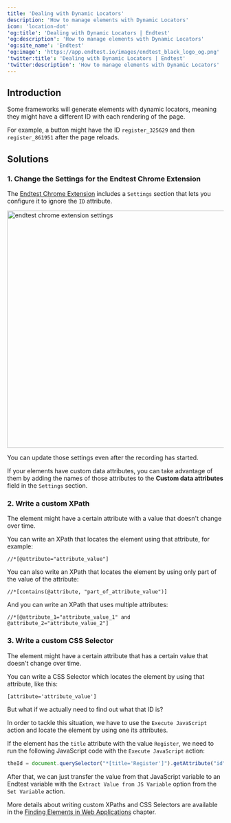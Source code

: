 ```yaml
---
title: 'Dealing with Dynamic Locators'
description: 'How to manage elements with Dynamic Locators'
icon: 'location-dot'
'og:title': 'Dealing with Dynamic Locators | Endtest'
'og:description': 'How to manage elements with Dynamic Locators'
'og:site_name': 'Endtest'
'og:image': 'https://app.endtest.io/images/endtest_black_logo_og.png'
'twitter:title': 'Dealing with Dynamic Locators | Endtest'
'twitter:description': 'How to manage elements with Dynamic Locators'
---
```


## Introduction

Some frameworks will generate elements with dynamic locators, meaning they might have a different ID with each rendering of the page.

For example, a button might have the ID `register_325629` and then `register_861951` after the page reloads.

## Solutions

### 1. Change the Settings for the Endtest Chrome Extension

The [Endtest Chrome Extension](https://chrome.google.com/webstore/detail/endtest/jbdgfkeimppmnfemmgfafiomihlibdfa) includes a `Settings` section that lets you configure it to ignore the `ID` attribute.

<img
  src="https://app.endtest.io/images/endtest_chrome_extension_settings.png"
  alt="endtest chrome extension settings"
  height="550"
/>

You can update those settings even after the recording has started.

If your elements have custom data attributes, you can take advantage of them by adding the names of those attributes to the **Custom data attributes** field in the `Settings` section.

### 2. Write a custom XPath

The element might have a certain attribute with a value that doesn't change over time.

You can write an XPath that locates the element using that attribute, for example:
```xpath
//*[@attribute="attribute_value"]
```

You can also write an XPath that locates the element by using only part of the value of the attribute:
```xpath
//*[contains(@attribute, "part_of_attribute_value")]
```

And you can write an XPath that uses multiple attributes:
```xpath
//*[@attribute_1="attribute_value_1" and @attribute_2="attribute_value_2"]
```

### 3. Write a custom CSS Selector

The element might have a certain attribute that has a certain value that doesn't change over time.

You can write a CSS Selector which locates the element by using that attribute, like this:

`[attribute='attribute_value']`

But what if we actually need to find out what that ID is?

In order to tackle this situation, we have to use the `Execute JavaScript` action and locate the element by using one its attributes.

If the element has the `title` attribute with the value `Register`, we need to run the following JavaScript code with the `Execute JavaScript` action:

```javascript
theId = document.querySelector("*[title='Register']").getAttribute("id");
```
After that, we can just transfer the value from that JavaScript variable to an Endtest variable with the `Extract Value from JS Variable` option from the `Set Variable` action.

<Note> More details about writing custom XPaths and CSS Selectors are available in the [Finding Elements in Web Applications](/web-tests/finding-elements-in-web-applications) chapter. </Note>

